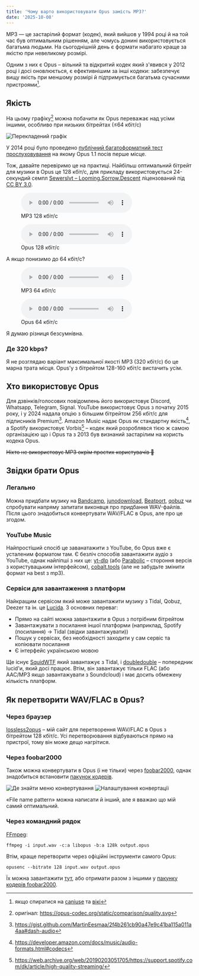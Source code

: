 ```yaml
---
title: 'Чому варто використовувати Opus замість MP3?'
date: '2025-10-08'
---
```

MP3 — це застарілий формат (кодек), який вийшов у 1994 році й на той час був оптимальним рішенням, але чомусь донині використовується багатьма людьми.
На сьогоднішній день є формати набагато краще за якістю при невеликому розмірі.

Одним з них є Opus – вільний та відкритий кодек який з'явився у 2012 році і досі оновлюється, є ефективнішим за інші кодеки: забезпечує вищу якість при меншому розмірі й підтримується багатьма сучасними пристроями[^1].

[^1]: якщо спиратися на [caniuse](https://caniuse.com/opus) та [вікі](https://en.wikipedia.org/wiki/Opus_(audio_format)#Operating_system_support)

## Якість

На цьому графіку[^2] можна побачити як Opus переважає над усіми іншими, особливо при низьких бітрейтах (≤64 кбіт/с)

[^2]: оригінал: https://opus-codec.org/static/comparison/quality.svg

![Перекладений графік](/article/why-you-should-use-opus-instead-of-mp3/quality.svg)

У 2014 році було проведено [публічний багатоформатний тест прослуховування](https://listening-test.coresv.net/results.htm) на якому Opus 1.1 посів перше місце.

Тож, давайте перевіримо це на практиці. Найбільш оптимальний бітрейт для музики в Opus це 128 кбіт/с, для прикладу використовується 24-секундий семпл [Sewerslvt – Looming.Sorrow.Descent](https://sewerslvt.bandcamp.com/track/looming-sorrow-descent) ліцензований під [CC BY 3.0](http://creativecommons.org/licenses/by/3.0/).

<figure>
    <audio controls src="/article/why-you-should-use-opus-instead-of-mp3/128.mp3"></audio>
    <figcaption>MP3 128 кбіт/с</figcaption>
</figure>

<figure>
    <audio controls src="/article/why-you-should-use-opus-instead-of-mp3/128.opus"></audio>
    <figcaption>Opus 128 кбіт/с</figcaption>
</figure>

А якщо понизимо до 64 кбіт/с?

<figure>
    <audio controls src="/article/why-you-should-use-opus-instead-of-mp3/64.mp3"></audio>
    <figcaption>MP3 64 кбіт/с</figcaption>
</figure>

<figure>
    <audio controls src="/article/why-you-should-use-opus-instead-of-mp3/64.opus"></audio>
    <figcaption>Opus 64 кбіт/с</figcaption>
</figure>

Я думаю різниця безсумнівна.

### Де 320 kbps?

Я не розглядаю варіант максимальної якості MP3 (320 кбіт/с) бо це марна трата місця. Opus'у з бітрейтом 128-160 кбіт/с вистачить усім.

## Хто використовує Opus

Для дзвінків/голосових повідомлень його використовує Discord, Whatsapp, Telegram, Signal. YouTube використовує Opus з початку 2015 року, і у 2024 надала опцію з більшим бітрейтом 256 кбіт/с для підписників Premium[^3]. Amazon Music надає Opus як стандартну якість[^4], а Spotify використовує Vorbis[^5] – кодек який розроблявся тією ж самою організацією що і Opus та з 2013 був визнаний застарілим на користь кодека Opus.

[^3]: https://gist.github.com/MartinEesmaa/2f4b261cb90a47e9c41ba115a011a4aa#dash-audio
[^4]: https://developer.amazon.com/docs/music/audio-formats.html#codecs 
[^5]: https://web.archive.org/web/20190203051705/https://support.spotify.com/dk/article/high-quality-streaming/

~~Ніхто не використовує MP3 окрім простих користувачів 🌚~~

## Звідки брати Opus

### Легально

Можна придбати музику на [Bandcamp](https://bandcamp.com), [junodownload](https://junodownload.com), [Beatport](https://beatport.com), [qobuz](https://qobuz.com) чи спробувати напряму запитати виконвця про придбання WAV-файлів. Після цього знадобиться конвертувати WAV/FLAC в Opus, але про це згодом.

### YouTube Music

Найпростіший спосіб це заванатажити з YouTube, бо Opus вже є усталеним форматом там. Є безліч способів завантажити аудіо з YouTube, однак найліпші з них це: [yt-dlp](https://github.com/yt-dlp/yt-dlp/) (або [Parabolic](https://github.com/NickvisionApps/Parabolic) – стороння версія з користувацьким інтерфейсом), [cobalt.tools](https://cobalt.tools) (але не забудьте змінити формат на best з mp3).

### Сервіси для завантаження з платформ

Найкращим сервісом який може завантажити музику з Tidal, Qobuz, Deezer та ін. це [Lucida](https://lucida.to). З основних переваг:
* Прямо на сайті можна завантажити в Opus з потрібним бітрейтом
* Завантажувати з посилання іншої платформи (наприклад, Spotify (посилання) → Tidal (звідки завантажувати))
* Пошук у сервісах, без необхідності заходити у сам сервіс та копіювати посилання
* Є інтерфейс українською мовою

Ще існує [SquidWTF](https://squid.wtf/) який завантажує з Tidal, і [doubledouble](https://doubledouble.top/) – попередник lucid'и, який досі працює. Втім, він завантажує тільки FLAC (або AAC/MP3 якщо завантажувати з Soundcloud) і має досить обмежену кількість платформ.

## Як перетворити WAV/FLAC в Opus?

### Через браузер

[lossless2opus](https://lossless2opus.pages.dev/) – мій сайт для перетворення WAV/FLAC в Opus з бітрейтом 128 кбіт/с. Усі перетворювання відбуваються прямо на пристрої, тому він може дещо нагрітися.

### Через foobar2000

Також можна конвертувати в Opus (і не тільки) через [foobar2000](https://foobar2000.org/), однак знадобиться встановити [пакунок кодерів](https://www.foobar2000.org/encoderpack).

![Де знайти меню конвертування](/article/why-you-should-use-opus-instead-of-mp3/fb2k_contextmenu.png)
![Налаштування конвертації](/article/why-you-should-use-opus-instead-of-mp3/fb2k_convertsettings.png)

«File name pattern» можна написати й інший, але я вважаю що мій самий оптимальний.

### Через командний рядок

[FFmpeg](https://ffmpeg.org/download.html):
```
ffmpeg -i input.wav -c:a libopus -b:a 128k output.opus
```

Втім, краще перетворити через офіційні інструменти самого Opus:
```
opusenc --bitrate 128 input.wav output.opus
```
Їх можна завантажити [тут](https://opus-codec.org/downloads/), або отримати разом з іншими у [пакунку кодерів foobar2000](https://www.foobar2000.org/encoderpack).